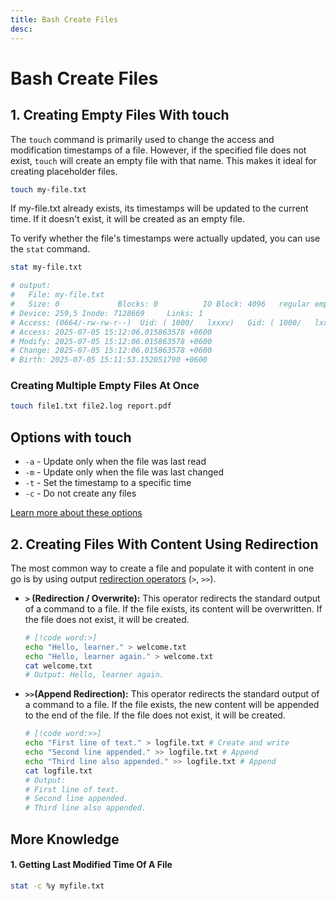 ```yaml
---
title: Bash Create Files
desc:
---
```


# Bash Create Files

## 1. Creating Empty Files With touch

The `touch` command is primarily used to change the access and modification timestamps of a file. However, if the specified file does not exist, `touch` will create an empty file with that name. This makes it ideal for creating placeholder files.

```bash
touch my-file.txt
```
If my-file.txt already exists, its timestamps will be updated to the current time. If it doesn't exist, it will be created as an empty file.

To verify whether the file's timestamps were actually updated, you can use the `stat` command.
```bash
stat my-file.txt

# output:
#   File: my-file.txt
#   Size: 0         	Blocks: 0          IO Block: 4096   regular empty file
# Device: 259,5	Inode: 7128669     Links: 1
# Access: (0664/-rw-rw-r--)  Uid: ( 1000/   lxxxv)   Gid: ( 1000/   lxxxv)
# Access: 2025-07-05 15:12:06.015863578 +0600
# Modify: 2025-07-05 15:12:06.015863578 +0600
# Change: 2025-07-05 15:12:06.015863578 +0600
# Birth: 2025-07-05 15:11:53.152051790 +0600
```
### Creating Multiple Empty Files At Once
```bash
touch file1.txt file2.log report.pdf
```

## Options with touch
- `-a` - Update only when the file was last read
- `-m` - Update only when the file was last changed
- `-t` - Set the timestamp to a specific time
- `-c` - Do not create any files

[Learn more about these options](https://www.w3schools.com/bash/bash_touch.php)

## 2. Creating Files With Content Using Redirection
The most common way to create a file and populate it with content in one go is by using output [redirection operators](/devops/linux-and-bash-scripting/bash-scripting/input-output-redirection-operators-in-bash) (`>`, `>>`).
- **`>` (Redirection / Overwrite):** This operator redirects the standard output of a command to a file. If the file exists, its content will be overwritten. If the file does not exist, it will be created.
    ```bash
    # [!code word:>]
    echo "Hello, learner." > welcome.txt
    echo "Hello, learner again." > welcome.txt
    cat welcome.txt
    # Output: Hello, learner again.
    ```
- **`>>`(Append Redirection):** This operator redirects the standard output of a command to a file. If the file exists, the new content will be appended to the end of the file. If the file does not exist, it will be created.
    ```bash
    # [!code word:>>]
    echo "First line of text." > logfile.txt # Create and write
    echo "Second line appended." >> logfile.txt # Append
    echo "Third line also appended." >> logfile.txt # Append
    cat logfile.txt
    # Output:
    # First line of text.
    # Second line appended.
    # Third line also appended.
    ```

## More Knowledge
#### 1. Getting Last Modified Time Of A File
```bash
stat -c %y myfile.txt
```

